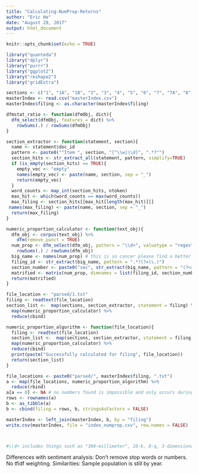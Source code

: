 ```yaml
---
title: "Calculating-NumProp-Returns"
author: "Eric He"
date: "August 28, 2017"
output: html_document
---
```


```r
knitr::opts_chunk$set(echo = TRUE)
```

```r
library("quanteda")
library("dplyr")
library("purrr")
library("ggplot2")
library("reshape2")
library("gridExtra")
```

```r
sections <- c("1", "1A", "1B", "2", "3", "4", "5", "6", "7", "7A", "8", "9", "9A", "9B", "10", "11", "12", "13", "14", "15")
masterIndex <- read.csv("masterIndex.csv")
masterIndex$filing <- as.character(masterIndex$filing)
```

```r
dfmstat_ratio <- function(dfmObj, dict){
  dfm_select(dfmObj, features = dict) %>%
    rowSums(.) / rowSums(dfmObj)
}

section_extractor <- function(statement, section){
  name <- statement$doc_id 
  pattern <- paste0("°Item ", section, "[^\\w|\\d]", ".*?°")
  section_hits <- str_extract_all(statement, pattern, simplify=TRUE) 
  if (is_empty(section_hits) == TRUE){
    empty_vec <- "empty"
    names(empty_vec) <- paste(name, section, sep = "_") 
    return(empty_vec)
  }
  word_counts <- map_int(section_hits, ntoken)
  max_hit <- which(word_counts == max(word_counts))
  max_filing <- section_hits[[max_hit[length(max_hit)]]]
 names(max_filing) <- paste(name, section, sep = "_") 
  return(max_filing)
}

numeric_proportion_calculator <- function(text_obj){
  dfm_obj <- corpus(text_obj) %>%
    dfm(remove_punct = TRUE)
  num_prop <- dfm_select(dfm_obj, pattern = "\\d+", valuetype = "regex") %>%
    rowSums(.) / rowSums(dfm_obj)
  big_name <- names(num_prop) # this is so cancer please find a better way to do this
  filing_id <- str_extract(big_name, pattern = ".*?(?=\\.)")
  section_number <- paste0("sec", str_extract(big_name, pattern = "(?<=_).*"), "num_prop")
  matrified <- matrix(num_prop, dimnames = list(filing_id, section_number))
  return(matrified)
}

file_location <- "parsed/1.txt"
filing <- readtext(file_location)
section_list <-  map(sections, section_extractor, statement = filing) %>%
  map(numeric_proportion_calculator) %>%
  reduce(cbind)

numeric_proportion_algorithm <- function(file_location){
  filing <- readtext(file_location)
  section_list <-  map(sections, section_extractor, statement = filing) %>%
  map(numeric_proportion_calculator) %>%
  reduce(cbind)
  print(paste("Successfully calculated for filing", file_location))
  return(section_list)
}

file_locations <- paste0("parsed/", masterIndex$filing, ".txt")
a <- map(file_locations, numeric_proportion_algorithm) %>%
  reduce(rbind)
a[a == 0] <- NA # no numbers found is impossible and only occurs during parse error
rows <- rownames(a)
b <- as_tibble(a)
b <- cbind(filing = rows, b, stringsAsFactors = FALSE)

masterIndex <- left_join(masterIndex, b, by = "filing")
write.csv(masterIndex, file = "index_numprop.csv", row.names = FALSE)



#\\d+ includes things such as "300-millimeter", 10-k, 8-q, 3-dimensional, 1.51, etc. Quite flexible!
```

Differences with sentiment analysis: Don't remove stop words or numbers. No tfidf weighting.
Similarities: Sample population is still by year.